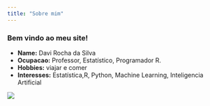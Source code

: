 ```yaml
---
title: "Sobre mim"
---
```


### Bem vindo ao meu site!

- __Name:__ Davi Rocha da Silva
- __Ocupacao:__ Professor, Estatístico, Programador R.
- __Hobbies:__ viajar e comer
- __Interesses:__ Estatística,R, Python, Machine Learning, Inteligencia Artificial


![](Foto_davi.jpg)